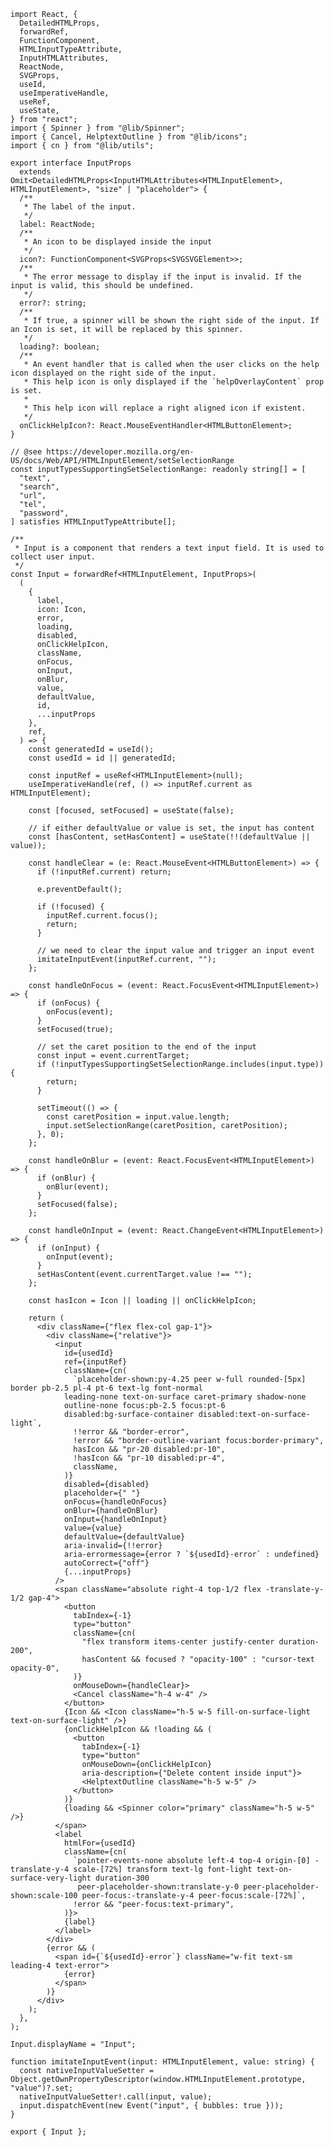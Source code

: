 ```tsx
import React, {
  DetailedHTMLProps,
  forwardRef,
  FunctionComponent,
  HTMLInputTypeAttribute,
  InputHTMLAttributes,
  ReactNode,
  SVGProps,
  useId,
  useImperativeHandle,
  useRef,
  useState,
} from "react";
import { Spinner } from "@lib/Spinner";
import { Cancel, HelptextOutline } from "@lib/icons";
import { cn } from "@lib/utils";

export interface InputProps
  extends Omit<DetailedHTMLProps<InputHTMLAttributes<HTMLInputElement>, HTMLInputElement>, "size" | "placeholder"> {
  /**
   * The label of the input.
   */
  label: ReactNode;
  /**
   * An icon to be displayed inside the input
   */
  icon?: FunctionComponent<SVGProps<SVGSVGElement>>;
  /**
   * The error message to display if the input is invalid. If the input is valid, this should be undefined.
   */
  error?: string;
  /**
   * If true, a spinner will be shown the right side of the input. If an Icon is set, it will be replaced by this spinner.
   */
  loading?: boolean;
  /**
   * An event handler that is called when the user clicks on the help icon displayed on the right side of the input.
   * This help icon is only displayed if the `helpOverlayContent` prop is set.
   *
   * This help icon will replace a right aligned icon if existent.
   */
  onClickHelpIcon?: React.MouseEventHandler<HTMLButtonElement>;
}

// @see https://developer.mozilla.org/en-US/docs/Web/API/HTMLInputElement/setSelectionRange
const inputTypesSupportingSetSelectionRange: readonly string[] = [
  "text",
  "search",
  "url",
  "tel",
  "password",
] satisfies HTMLInputTypeAttribute[];

/**
 * Input is a component that renders a text input field. It is used to collect user input.
 */
const Input = forwardRef<HTMLInputElement, InputProps>(
  (
    {
      label,
      icon: Icon,
      error,
      loading,
      disabled,
      onClickHelpIcon,
      className,
      onFocus,
      onInput,
      onBlur,
      value,
      defaultValue,
      id,
      ...inputProps
    },
    ref,
  ) => {
    const generatedId = useId();
    const usedId = id || generatedId;

    const inputRef = useRef<HTMLInputElement>(null);
    useImperativeHandle(ref, () => inputRef.current as HTMLInputElement);

    const [focused, setFocused] = useState(false);

    // if either defaultValue or value is set, the input has content
    const [hasContent, setHasContent] = useState(!!(defaultValue || value));

    const handleClear = (e: React.MouseEvent<HTMLButtonElement>) => {
      if (!inputRef.current) return;

      e.preventDefault();

      if (!focused) {
        inputRef.current.focus();
        return;
      }

      // we need to clear the input value and trigger an input event
      imitateInputEvent(inputRef.current, "");
    };

    const handleOnFocus = (event: React.FocusEvent<HTMLInputElement>) => {
      if (onFocus) {
        onFocus(event);
      }
      setFocused(true);

      // set the caret position to the end of the input
      const input = event.currentTarget;
      if (!inputTypesSupportingSetSelectionRange.includes(input.type)) {
        return;
      }

      setTimeout(() => {
        const caretPosition = input.value.length;
        input.setSelectionRange(caretPosition, caretPosition);
      }, 0);
    };

    const handleOnBlur = (event: React.FocusEvent<HTMLInputElement>) => {
      if (onBlur) {
        onBlur(event);
      }
      setFocused(false);
    };

    const handleOnInput = (event: React.ChangeEvent<HTMLInputElement>) => {
      if (onInput) {
        onInput(event);
      }
      setHasContent(event.currentTarget.value !== "");
    };

    const hasIcon = Icon || loading || onClickHelpIcon;

    return (
      <div className={"flex flex-col gap-1"}>
        <div className={"relative"}>
          <input
            id={usedId}
            ref={inputRef}
            className={cn(
              `placeholder-shown:py-4.25 peer w-full rounded-[5px] border pb-2.5 pl-4 pt-6 text-lg font-normal
            leading-none text-on-surface caret-primary shadow-none
            outline-none focus:pb-2.5 focus:pt-6
            disabled:bg-surface-container disabled:text-on-surface-light`,
              !!error && "border-error",
              !error && "border-outline-variant focus:border-primary",
              hasIcon && "pr-20 disabled:pr-10",
              !hasIcon && "pr-10 disabled:pr-4",
              className,
            )}
            disabled={disabled}
            placeholder={" "}
            onFocus={handleOnFocus}
            onBlur={handleOnBlur}
            onInput={handleOnInput}
            value={value}
            defaultValue={defaultValue}
            aria-invalid={!!error}
            aria-errormessage={error ? `${usedId}-error` : undefined}
            autoCorrect={"off"}
            {...inputProps}
          />
          <span className="absolute right-4 top-1/2 flex -translate-y-1/2 gap-4">
            <button
              tabIndex={-1}
              type="button"
              className={cn(
                "flex transform items-center justify-center duration-200",
                hasContent && focused ? "opacity-100" : "cursor-text opacity-0",
              )}
              onMouseDown={handleClear}>
              <Cancel className="h-4 w-4" />
            </button>
            {Icon && <Icon className="h-5 w-5 fill-on-surface-light text-on-surface-light" />}
            {onClickHelpIcon && !loading && (
              <button
                tabIndex={-1}
                type="button"
                onMouseDown={onClickHelpIcon}
                aria-description={"Delete content inside input"}>
                <HelptextOutline className="h-5 w-5" />
              </button>
            )}
            {loading && <Spinner color="primary" className="h-5 w-5" />}
          </span>
          <label
            htmlFor={usedId}
            className={cn(
              `pointer-events-none absolute left-4 top-4 origin-[0] -translate-y-4 scale-[72%] transform text-lg font-light text-on-surface-very-light duration-300
               peer-placeholder-shown:translate-y-0 peer-placeholder-shown:scale-100 peer-focus:-translate-y-4 peer-focus:scale-[72%]`,
              !error && "peer-focus:text-primary",
            )}>
            {label}
          </label>
        </div>
        {error && (
          <span id={`${usedId}-error`} className="w-fit text-sm leading-4 text-error">
            {error}
          </span>
        )}
      </div>
    );
  },
);

Input.displayName = "Input";

function imitateInputEvent(input: HTMLInputElement, value: string) {
  const nativeInputValueSetter = Object.getOwnPropertyDescriptor(window.HTMLInputElement.prototype, "value")?.set;
  nativeInputValueSetter!.call(input, value);
  input.dispatchEvent(new Event("input", { bubbles: true }));
}

export { Input };
```

